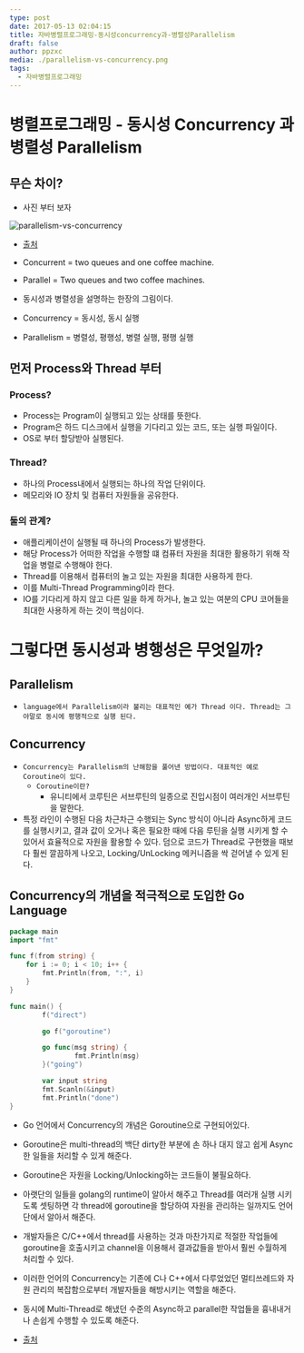 ```yaml
---
type: post
date: 2017-05-13 02:04:15
title: 자바병렬프로그래밍-동시성concurrency과-병렬성Parallelism
draft: false
author: ppzxc
media: ./parallelism-vs-concurrency.png
tags:
  - 자바병렬프로그래밍
---
```


# 병렬프로그래밍 - 동시성 Concurrency 과 병렬성 Parallelism

## 무슨 차이?

- 사진 부터 보자

![parallelism-vs-concurrency](./parallelism-vs-concurrency.png)

- [출처](http://alvinalexander.com/photos/parallelism-vs-concurrency-programming)
- Concurrent = two queues and one coffee machine.
- Parallel = Two queues and two coffee machines.
- 동시성과 병렬성을 설명하는 한장의 그림이다.

- Concurrency = 동시성, 동시 실행
- Parallelism = 병렬성, 평행성, 병렬 실행, 평행 실행

## 먼저 Process와 Thread 부터

### Process?

- Process는 Program이 실행되고 있는 상태를 뜻한다.
- Program은 하드 디스크에서 실행을 기다리고 있는 코드, 또는 실행 파일이다.
- OS로 부터 할당받아 실행된다.

### Thread?

- 하나의 Process내에서 실행되는 하나의 작업 단위이다.
- 메모리와 IO 장치 및 컴퓨터 자원들을 공유한다.

### 둘의 관계?

- 애플리케이션이 실행될 때 하나의 Process가 발생한다.
- 해당 Process가 어떠한 작업을 수행할 떄 컴퓨터 자원을 최대한 활용하기 위해 작업을 병렬로 수행해야 한다.
- Thread를 이용해서 컴퓨터의 놀고 있는 자원을 최대한 사용하게 한다.
- 이를 Multi-Thread Programming이라 한다.
- IO를 기다리게 하지 않고 다른 일을 하게 하거나, 놀고 있는 여분의 CPU 코어들을 최대한 사용하게 하는 것이 핵심이다.

# 그렇다면 동시성과 병행성은 무엇일까?

## Parallelism

- `language에서 Parallelism이라 불리는 대표적인 예가 Thread 이다. Thread는 그야말로 동시에 평행적으로 실행 된다.`

## Concurrency

- `Concurrency는 Parallelism의 난해함을 풀어낸 방법이다. 대표적인 예로 Coroutine이 있다.`
  - `Coroutine이란?`
    - 유니티에서 코루틴은 서브루틴의 일종으로 진입시점이 여러개인 서브루틴을 말한다.
- 특정 라인이 수행된 다음 차근차근 수행되는 Sync 방식이 아니라 Async하게 코드를 실행시키고, 결과 값이 오거나 혹은 필요한 때에 다음 루틴을 실행 시키게 할 수 있어서 효율적으로 자원을 활용할 수 있다. 덤으로 코드가 Thread로 구현했을 때보다 훨씬 깔끔하게 나오고, Locking/UnLocking 메커니즘을 싹 걷어낼 수 있게 된다.

## Concurrency의 개념을 적극적으로 도입한 Go Language

```go
package main
import "fmt"

func f(from string) {
    for i := 0; i < 10; i++ {
        fmt.Println(from, ":", i)
    }
}

func main() {
        f("direct")

        go f("goroutine")

        go func(msg string) {
                fmt.Println(msg)
        }("going")

        var input string
        fmt.Scanln(&input)
        fmt.Println("done")
}
```

- Go 언어에서 Concurrency의 개념은 Goroutine으로 구현되어있다.
- Goroutine은 multi-thread의 백단 dirty한 부분에 손 하나 대지 않고 쉽게 Async한 일들을 처리할 수 있게 해준다.
- Goroutine은 자원을 Locking/Unlocking하는 코드들이 불필요하다.
- 아랫단의 일들을 golang의 runtime이 알아서 해주고 Thread를 여러개 실행 시키도록 셋팅하면 각 thread에 goroutine을 할당하여 자원을 관리하는 일까지도 언어단에서 알아서 해준다.
- 개발자들은 C/C++에서 thread를 사용하는 것과 마찬가지로 적절한 작업들에 goroutine을 호출시키고 channel을 이용해서 결과값들을 받아서 훨씬 수월하게 처리할 수 있다.
- 이러한 언어의 Concurrency는 기존에 C나 C++에서 다루었었던 멀티쓰레드와 자원 관리의 복잡함으로부터 개발자들을 해방시키는 역할을 해준다.
- 동시에 Multi-Thread로 해냈던 수준의 Async하고 parallel한 작업들을 흉내내거나 손쉽게 수행할 수 있도록 해준다.

- [출처](http://rapapa.net/?p=2704)
